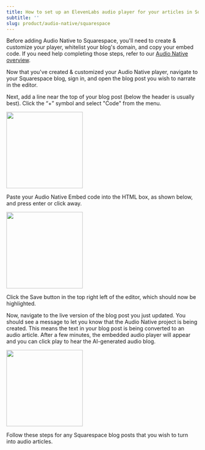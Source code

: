 ```yaml
---
title: How to set up an ElevenLabs audio player for your articles in Squarespace
subtitle: ''
slug: product/audio-native/squarespace
---
```



Before adding Audio Native to Squarespace, you'll need to create & customize your player, whitelist your blog's domain, and copy your embed code. If you need help completing those steps, refer to our [Audio Native overview](https://elevenlabs.io/docs/audio-native/overview).

Now that you've created & customized your Audio Native player, navigate to your Squarespace blog, sign in, and open the blog post you wish to narrate in the editor.

Next, add a line near the top of your blog post (below the header is usually best). Click the “+” symbol and select "Code" from the menu.

<img height="200" src="../../product/audio-native/images/squarespace_an_1.webp" />

Paste your Audio Native Embed code into the HTML box, as shown below, and press enter or click away.

<img height="200" src="../../product/audio-native/images/squarespace_an_2.webp" />

Click the Save button in the top right left of the editor, which should now be highlighted.

Now, navigate to the live version of the blog post you just updated. You should see a message to let you know that the Audio Native project is being created. This means the text in your blog post is being converted to an audio article.
After a few minutes, the embedded audio player will appear and you can click play to hear the AI-generated audio blog.

<img height="200" src="../../product/audio-native/images/squarespace_an_4.webp" />

Follow these steps for any Squarespace blog posts that you wish to turn into audio articles.
